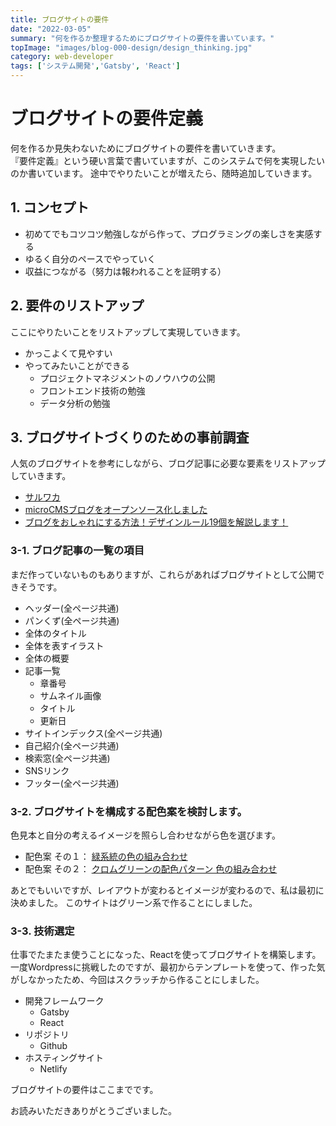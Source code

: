 ```yaml
---
title: ブログサイトの要件
date: "2022-03-05"
summary: "何を作るか整理するためにブログサイトの要件を書いています。"
topImage: "images/blog-000-design/design_thinking.jpg"
category: web-developer
tags: ['システム開発','Gatsby', 'React']
---
```


# ブログサイトの要件定義

何を作るか見失わないためにブログサイトの要件を書いていきます。  
『要件定義』という硬い言葉で書いていますが、このシステムで何を実現したいのか書いています。
途中でやりたいことが増えたら、随時追加していきます。

## 1. コンセプト
- 初めてでもコツコツ勉強しながら作って、プログラミングの楽しさを実感する
- ゆるく自分のペースでやっていく
- 収益につながる（努力は報われることを証明する）

## 2. 要件のリストアップ

ここにやりたいことをリストアップして実現していきます。  
- かっこよくて見やすい
- やってみたいことができる
  - プロジェクトマネジメントのノウハウの公開
  - フロントエンド技術の勉強
  - データ分析の勉強

## 3. ブログサイトづくりのための事前調査
人気のブログサイトを参考にしながら、ブログ記事に必要な要素をリストアップしていきます。  
- [サルワカ](https://saruwakakun.com/)
- [microCMSブログをオープンソース化しました](https://blog.microcms.io/open-source-the-blog/)
- [ブログをおしゃれにする方法！デザインルール19個を解説します！](https://www.tsuzukiblog.org/blog-design/)  

### 3-1. ブログ記事の一覧の項目
まだ作っていないものもありますが、これらがあればブログサイトとして公開できそうです。  

- ヘッダー(全ページ共通)
- パンくず(全ページ共通)
- 全体のタイトル
- 全体を表すイラスト
- 全体の概要
- 記事一覧
  - 章番号
  - サムネイル画像
  - タイトル
  - 更新日
- サイトインデックス(全ページ共通)
- 自己紹介(全ページ共通)
- 検索窓(全ページ共通)
- SNSリンク
- フッター(全ページ共通)

### 3-2. ブログサイトを構成する配色案を検討します。

色見本と自分の考えるイメージを照らし合わせながら色を選びます。  
- 配色案 その１： [緑系統の色の組み合わせ](https://saruwakakun.com/life/colors#greenn)  
- 配色案 その２： [クロムグリーンの配色パターン 色の組み合わせ](https://www.colordic.org/colorscheme/4111)  

あとでもいいですが、レイアウトが変わるとイメージが変わるので、私は最初に決めました。
このサイトはグリーン系で作ることにしました。

### 3-3. 技術選定

仕事でたまたま使うことになった、Reactを使ってブログサイトを構築します。  
一度Wordpressに挑戦したのですが、最初からテンプレートを使って、作った気がしなかったため、今回はスクラッチから作ることにしました。  

- 開発フレームワーク
  - Gatsby
  - React
- リポジトリ
  - Github
- ホスティングサイト
  - Netlify

ブログサイトの要件はここまでです。  

お読みいただきありがとうございました。  